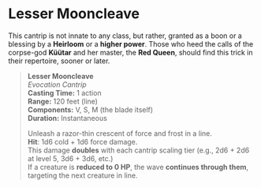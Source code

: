# Lesser Mooncleave

This cantrip is not innate to any class, but rather, granted as a boon or a blessing by a **Heirloom** or a **higher power**.
Those who heed the calls of the corpse-god **Küütar** and her master, the **Red Queen**, should find this trick in their repertoire, sooner or later.

> **Lesser Mooncleave**  
> _Evocation Cantrip_  
> **Casting Time:** 1 action  
> **Range:** 120 feet (line)  
> **Components:** V, S, M (the blade itself)  
> **Duration:** Instantaneous
>
> Unleash a razor-thin crescent of force and frost in a line.  
> **Hit**: 1d6 cold + 1d6 force damage.  
> This damage **doubles** with each cantrip scaling tier (e.g., 2d6 + 2d6 at level 5, 3d6 + 3d6, etc.)  
> If a creature is **reduced to 0 HP**, the wave **continues through them**, targeting the next creature in line.
